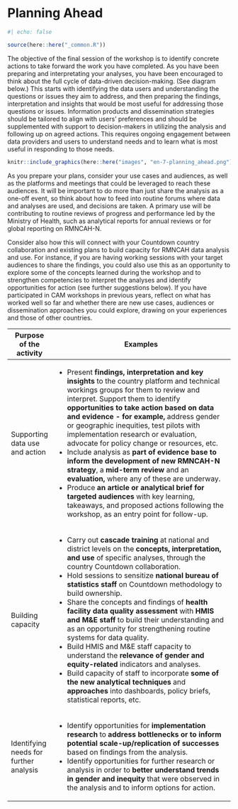# Planning Ahead

```r
#| echo: false

source(here::here("_common.R"))
```

The objective of the final session of the workshop is to identify concrete actions to take forward the work you have completed. As you have been preparing and interpretating your analyses, you have been encouraged to think about the full cycle of data-driven decision-making. (See diagram below.) This starts with identifying the data users and understanding the questions or issues they aim to address, and then preparing the findings, interpretation and insights that would be most useful for addressing those questions or issues. Information products and dissemination strategies should be tailored to align with users’ preferences and should be supplemented with support to decision-makers in utilizing the analysis and following up on agreed actions. This requires ongoing engagement between data providers and users to understand needs and to learn what is most useful in responding to those needs.

```r
knitr::include_graphics(here::here("images", "en-7-planning_ahead.png"))
```

As you prepare your plans, consider your use cases and audiences, as well as the platforms and meetings that could be leveraged to reach these audiences. It will be important to do more than just share the analysis as a one-off event, so think about how to feed into routine forums where data and analyses are used, and decisions are taken. A primary use will be contributing to routine reviews of progress and performance led by the Ministry of Health, such as analytical reports for annual reviews or for global reporting on RMNCAH-N.

Consider also how this will connect with your Countdown country collaboration and existing plans to build capacity for RMNCAH data analysis and use. For instance, if you are having working sessions with your target audiences to share the findings, you could also use this as an opportunity to explore some of the concepts learned during the workshop and to strengthen competencies to interpret the analyses and identify opportunities for action (see further suggestions below). If you have participated in CAM workshops in previous years, reflect on what has worked well so far and whether there are new use cases, audiences or dissemination approaches you could explore, drawing on your experiences and those of other countries.

+----------------------------------------+------------------------------------------------------------------------------------------------------------------------------------------------------------------------------------------------------------------------------------------------------------------------------------------------------------------------------------------------------------------------------------------------------+
| Purpose of the activity                | Examples                                                                                                                                                                                                                                                                                                                                                                                             |
+========================================+======================================================================================================================================================================================================================================================================================================================================================================================================+
| Supporting data use and action         | -   Present **findings, interpretation and key insights** to the country platform and technical workings groups for them to review and interpret. Support them to identify **opportunities to take action based on data and evidence - for example,** address gender or geographic inequities, test pilots with implementation research or evaluation, advocate for policy change or resources, etc. |
|                                        | -   Include analysis as **part of evidence base to inform the development of new RMNCAH-N strategy**, a **mid-term review** and an **evaluation,** where any of these are underway.                                                                                                                                                                                                                  |
|                                        | -   Produce **an article or analytical brief for targeted audiences** with key learning, takeaways, and proposed actions following the workshop, as an entry point for follow-up.                                                                                                                                                                                                                    |
+----------------------------------------+------------------------------------------------------------------------------------------------------------------------------------------------------------------------------------------------------------------------------------------------------------------------------------------------------------------------------------------------------------------------------------------------------+
| Building capacity                      | -   Carry out **cascade training** at national and district levels on the **concepts,** **interpretation, and use** of specific analyses, through the country Countdown collaboration.                                                                                                                                                                                                               |
|                                        | -   Hold sessions to sensitize **national bureau of statistics staff** on Countdown methodology to build ownership.                                                                                                                                                                                                                                                                                  |
|                                        | -   Share the concepts and findings of **health facility data quality assessment** with **HMIS and M&E staff** to build their understanding and as an opportunity for strengthening routine systems for data quality.                                                                                                                                                                                |
|                                        | -   Build HMIS and M&E staff capacity to understand the **relevance of gender and equity-related** indicators and analyses.                                                                                                                                                                                                                                                                          |
|                                        | -   Build capacity of staff to incorporate **some of the new analytical techniques** and **approaches** into dashboards, policy briefs, statistical reports, etc.                                                                                                                                                                                                                                    |
+----------------------------------------+------------------------------------------------------------------------------------------------------------------------------------------------------------------------------------------------------------------------------------------------------------------------------------------------------------------------------------------------------------------------------------------------------+
| Identifying needs for further analysis | -   Identify opportunities for **implementation research** to **address bottlenecks or to inform potential scale-up/replication of successes** based on findings from the analysis.                                                                                                                                                                                                                  |
|                                        | -   Identify opportunities for further research or analysis in order to **better understand trends in gender and inequity** that were observed in the analysis and to inform options for action.                                                                                                                                                                                                     |
+----------------------------------------+------------------------------------------------------------------------------------------------------------------------------------------------------------------------------------------------------------------------------------------------------------------------------------------------------------------------------------------------------------------------------------------------------+
